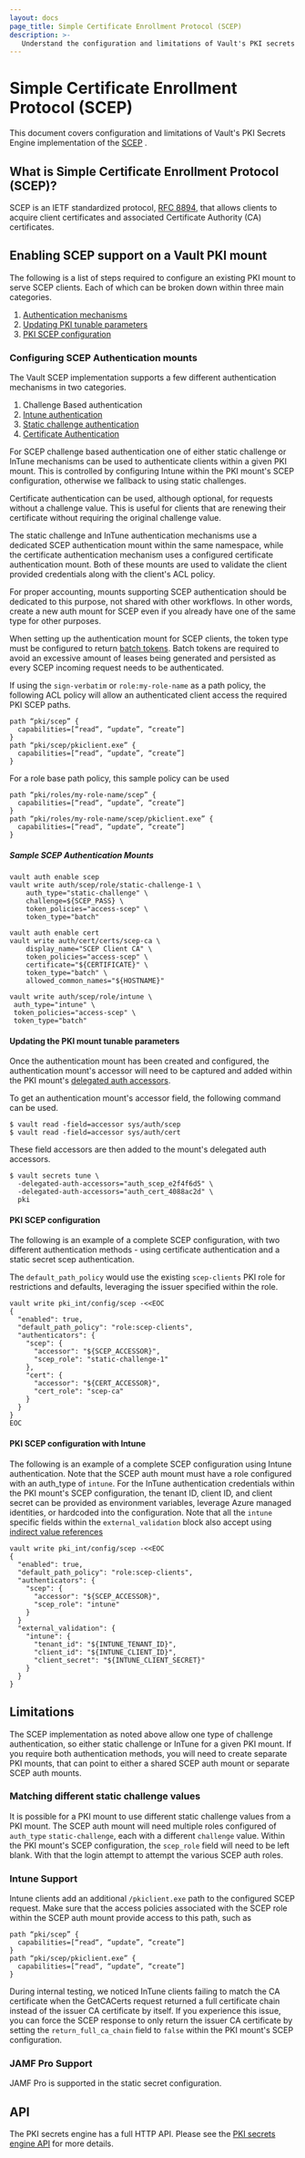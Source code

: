 ```yaml
---
layout: docs
page_title: Simple Certificate Enrollment Protocol (SCEP)
description: >-
   Understand the configuration and limitations of Vault's PKI secrets engine implementation of the Simple Certificate Enrollment Protocol (SCEP).
---
```


# Simple Certificate Enrollment Protocol (SCEP) <EnterpriseAlert inline="true" />

This document covers configuration and limitations of Vault's PKI Secrets Engine
implementation of the [SCEP](https://datatracker.ietf.org/doc/html/rfc8894) <EnterpriseAlert inline="true" />.

## What is Simple Certificate Enrollment Protocol (SCEP)?

SCEP is an IETF standardized protocol, [RFC 8894](https://datatracker.ietf.org/doc/html/rfc8894),
that allows clients to acquire client certificates and associated
Certificate Authority (CA) certificates.

## Enabling SCEP support on a Vault PKI mount

The following is a list of steps required to configure an existing PKI
mount to serve SCEP clients. Each of which can be broken down within three main
categories.

 1. [Authentication mechanisms](#configuring-scep-authentication-mounts)
 1. [Updating PKI tunable parameters](#updating-the-pki-mount-tunable-parameters)
 1. [PKI SCEP configuration](#pki-scep-configuration)

### Configuring SCEP Authentication mounts

The Vault SCEP implementation supports a few different authentication mechanisms in
two categories.

 1. Challenge Based authentication
   2. [Intune authentication](/vault/docs/auth/scep)
   2. [Static challenge authentication](/vault/docs/auth/scep)
 1. [Certificate Authentication](/vault/docs/auth/cert)

For SCEP challenge based authentication one of either static challenge or InTune mechanisms
can be used to authenticate clients within a given PKI mount. This is controlled
by configuring Intune within the PKI mount's SCEP configuration, otherwise we fallback
to using static challenges.

Certificate authentication can be used, although optional, for requests without
a challenge value. This is useful for clients that are renewing their certificate without
requiring the original challenge value.

The static challenge and InTune authentication mechanisms use a dedicated SCEP
authentication mount within the same namespace, while the certificate authentication
mechanism uses a configured certificate authentication mount. Both of these mounts
are used to validate the client provided credentials along with the client's ACL policy.

For proper accounting, mounts supporting SCEP authentication should be
dedicated to this purpose, not shared with other workflows.  In other words,
create a new auth mount for SCEP even if you already have one of the same
type for other purposes.

When setting up the authentication mount for SCEP clients, the token type must
be configured to return [batch tokens](/vault/docs/concepts/tokens#batch-tokens).
Batch tokens are required to avoid an excessive amount of leases being generated
and persisted as every SCEP incoming request needs to be authenticated.

If using the `sign-verbatim` or `role:my-role-name` as a path policy, the following
ACL policy will allow an authenticated client access the required PKI SCEP paths.
```
path “pki/scep” {
  capabilities=[“read“, “update”, “create”]
}
path “pki/scep/pkiclient.exe” {
  capabilities=[“read“, “update”, “create”]
}
```

For a role base path policy, this sample policy can be used
```
path “pki/roles/my-role-name/scep” {
  capabilities=[“read“, “update”, “create”]
}
path “pki/roles/my-role-name/scep/pkiclient.exe” {
  capabilities=[“read“, “update”, “create”]
}
```

##### Sample SCEP Authentication Mounts

```
vault auth enable scep
vault write auth/scep/role/static-challenge-1 \
    auth_type="static-challenge" \
    challenge=${SCEP_PASS} \
    token_policies="access-scep" \
    token_type="batch"
```

```
vault auth enable cert
vault write auth/cert/certs/scep-ca \
    display_name="SCEP Client CA" \
    token_policies="access-scep" \
    certificate="${CERTIFICATE}" \
    token_type="batch" \
    allowed_common_names="${HOSTNAME}"
```

```
vault write auth/scep/role/intune \
 auth_type="intune" \
 token_policies="access-scep" \
 token_type="batch"
```

#### Updating the PKI mount tunable parameters

Once the authentication mount has been created and configured, the authentication mount's accessor
will need to be captured and added within the PKI mount's [delegated auth accessors](/vault/api-docs/system/mounts#delegated_auth_accessors).

To get an authentication mount's accessor field, the following command can be used.

```shell-session
$ vault read -field=accessor sys/auth/scep
$ vault read -field=accessor sys/auth/cert
```

These field accessors are then added to the mount's delegated auth accessors.

```shell-session
$ vault secrets tune \
  -delegated-auth-accessors="auth_scep_e2f4f6d5" \
  -delegated-auth-accessors="auth_cert_4088ac2d" \
  pki
```

#### PKI SCEP configuration

The following is an example of a complete SCEP configuration, with two different authentication
methods - using certificate authentication and a static secret scep authentication.

The `default_path_policy` would use the existing `scep-clients` PKI role for restrictions and defaults,
leveraging the issuer specified within the role.

```shell-session
vault write pki_int/config/scep -<<EOC
{
  "enabled": true,
  "default_path_policy": "role:scep-clients",
  "authenticators": {
    "scep": {
      "accessor": "${SCEP_ACCESSOR}",
      "scep_role": "static-challenge-1"
    },
    "cert": {
      "accessor": "${CERT_ACCESSOR}",
      "cert_role": "scep-ca"
    }
  }
}
EOC
```

#### PKI SCEP configuration with Intune

The following is an example of a complete SCEP configuration using Intune authentication. Note that the
SCEP auth mount must have a role configured with an auth_type of `intune`. For the InTune authentication
credentials within the PKI mount's SCEP configuration, the tenant ID, client ID, and client secret can be
provided as environment variables, leverage Azure managed identities, or hardcoded into the configuration.
Note that all the `intune` specific fields within the `external_validation` block also accept using
[indirect value references](/vault/docs/configuration/seal#indirect-value-references)

```shell-session
vault write pki_int/config/scep -<<EOC
{
  "enabled": true,
  "default_path_policy": "role:scep-clients",
  "authenticators": {
    "scep": {
      "accessor": "${SCEP_ACCESSOR}",
      "scep_role": "intune"
    }
  }
  "external_validation": {
    "intune": {
      "tenant_id": "${INTUNE_TENANT_ID}",
      "client_id": "${INTUNE_CLIENT_ID}",
      "client_secret": "${INTUNE_CLIENT_SECRET}"
    }
  }
}
```

## Limitations

The SCEP implementation as noted above allow one type of challenge authentication, so either static challenge or InTune
for a given PKI mount. If you require both authentication methods, you will need to create separate PKI mounts, that
can point to either a shared SCEP auth mount or separate SCEP auth mounts.

### Matching different static challenge values

It is possible for a PKI mount to use different static challenge values from a PKI mount. The SCEP auth
mount will need multiple roles configured of `auth_type` `static-challenge`, each with a different `challenge` value.
Within the PKI mount's SCEP configuration, the `scep_role` field will need to be left blank. With that the login
attempt to attempt the various SCEP auth roles.

### Intune Support

Intune clients add an additional `/pkiclient.exe` path to the configured SCEP request. Make sure that
the access policies associated with the SCEP role within the SCEP auth mount provide access to this path, such as

```hcl
path “pki/scep” {
  capabilities=[“read“, “update”, “create”]
}
path “pki/scep/pkiclient.exe” {
  capabilities=[“read“, “update”, “create”]
}
```

During internal testing, we noticed InTune clients failing to match the CA certificate when the GetCACerts request
returned a full certificate chain instead of the issuer CA certificate by itself. If you experience this issue, you
can force the SCEP response to only return the issuer CA certificate by setting the `return_full_ca_chain` field to `false`
within the PKI mount's SCEP configuration.

### JAMF Pro Support

JAMF Pro is supported in the static secret configuration.

## API

The PKI secrets engine has a full HTTP API. Please see the
[PKI secrets engine API](/vault/api-docs/secret/pki) for more details.

